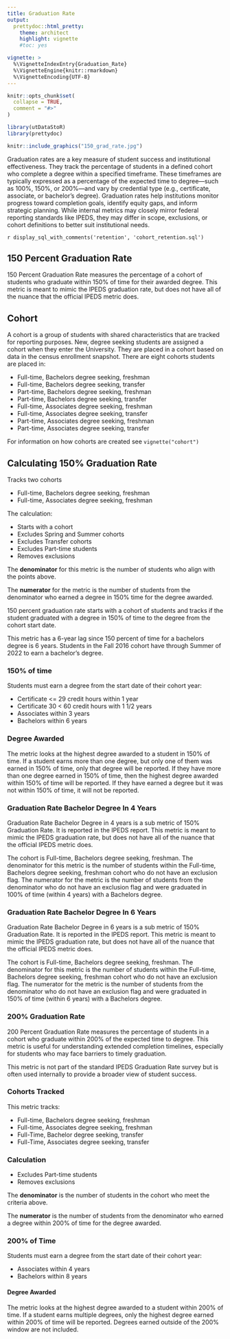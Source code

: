 ```yaml
---
title: Graduation Rate
output: 
  prettydoc::html_pretty:
    theme: architect
    highlight: vignette
    #toc: yes

vignette: >
  %\VignetteIndexEntry{Graduation_Rate}
  %\VignetteEngine{knitr::rmarkdown}
  %\VignetteEncoding{UTF-8}
---
```


```r
knitr::opts_chunk$set(
  collapse = TRUE,
  comment = "#>"
)
```

```r
library(utDataStoR)
library(prettydoc)
```

```r
knitr::include_graphics("150_grad_rate.jpg")
```

Graduation rates are a key measure of student success and institutional effectiveness. They track the percentage of students in a defined cohort who complete a degree within a specified timeframe. These timeframes are typically expressed as a percentage of the expected time to degree—such as 100%, 150%, or 200%—and vary by credential type (e.g., certificate, associate, or bachelor’s degree). Graduation rates help institutions monitor progress toward completion goals, identify equity gaps, and inform strategic planning. While internal metrics may closely mirror federal reporting standards like IPEDS, they may differ in scope, exclusions, or cohort definitions to better suit institutional needs.

`r display_sql_with_comments('retention', 'cohort_retention.sql')`

## 150 Percent Graduation Rate

150 Percent Graduation Rate measures the percentage of a cohort of students who graduate within 150% of time for their awarded degree. This metric is meant to mimic the IPEDS graduation rate, but does not have all of the nuance that the official IPEDS metric does.

## Cohort

A cohort is a group of students with shared characteristics that are tracked for reporting purposes. New, degree seeking students are assigned a cohort when they enter the University. They are placed in a cohort based on data in the census enrollment snapshot. There are eight cohorts students are placed in:

-   Full-time, Bachelors degree seeking, freshman
-   Full-time, Bachelors degree seeking, transfer
-   Part-time, Bachelors degree seeking, freshman
-   Part-time, Bachelors degree seeking, transfer
-   Full-time, Associates degree seeking, freshman
-   Full-time, Associates degree seeking, transfer
-   Part-time, Associates degree seeking, freshman
-   Part-time, Associates degree seeking, transfer

For information on how cohorts are created see `vignette("cohort")`

## Calculating 150% Graduation Rate

Tracks two cohorts

-   Full-time, Bachelors degree seeking, freshman
-   Full-time, Associates degree seeking, freshman

The calculation:

-   Starts with a cohort
-   Excludes Spring and Summer cohorts
-   Excludes Transfer cohorts
-   Excludes Part-time students
-   Removes exclusions

The **denominator** for this metric is the number of students who align with the points above.

The **numerator** for the metric is the number of students from the denominator who earned a degree in 150% time for the degree awarded.

150 percent graduation rate starts with a cohort of students and tracks if the student graduated with a degree in 150% of time to the degree from the cohort start date.

This metric has a 6-year lag since 150 percent of time for a bachelors degree is 6 years. Students in the Fall 2016 cohort have through Summer of 2022 to earn a bachelor's degree.

### 150% of time

Students must earn a degree from the start date of their cohort year:

-   Certificate \<= 29 credit hours within 1 year
-   Certificate 30 \< 60 credit hours with 1 1/2 years
-   Associates within 3 years
-   Bachelors within 6 years

### Degree Awarded

The metric looks at the highest degree awarded to a student in 150% of time. If a student earns more than one degree, but only one of them was earned in 150% of time, only that degree will be reported. If they have more than one degree earned in 150% of time, then the highest degree awarded within 150% of time will be reported. If they have earned a degree but it was not within 150% of time, it will not be reported.

### Graduation Rate Bachelor Degree In 4 Years

Graduation Rate Bachelor Degree in 4 years is a sub metric of 150% Graduation Rate. It is reported in the IPEDS report. This metric is meant to mimic the IPEDS graduation rate, but does not have all of the nuance that the official IPEDS metric does.

The cohort is Full-time, Bachelors degree seeking, freshman. The denominator for this metric is the number of students within the Full-time, Bachelors degree seeking, freshman cohort who do not have an exclusion flag. The numerator for the metric is the number of students from the denominator who do not have an exclusion flag and were graduated in 100% of time (within 4 years) with a Bachelors degree.

### Graduation Rate Bachelor Degree In 6 Years

Graduation Rate Bachelor Degree in 6 years is a sub metric of 150% Graduation Rate. It is reported in the IPEDS report. This metric is meant to mimic the IPEDS graduation rate, but does not have all of the nuance that the official IPEDS metric does.

The cohort is Full-time, Bachelors degree seeking, freshman. The denominator for this metric is the number of students within the Full-time, Bachelors degree seeking, freshman cohort who do not have an exclusion flag. The numerator for the metric is the number of students from the denominator who do not have an exclusion flag and were graduated in 150% of time (within 6 years) with a Bachelors degree.

### 200% Graduation Rate

200 Percent Graduation Rate measures the percentage of students in a cohort who graduate within 200% of the expected time to degree. This metric is useful for understanding extended completion timelines, especially for students who may face barriers to timely graduation.

This metric is not part of the standard IPEDS Graduation Rate survey but is often used internally to provide a broader view of student success.

### Cohorts Tracked

This metric tracks:

-   Full-time, Bachelors degree seeking, freshman
-   Full-time, Associates degree seeking, freshman
-   Full-Time, Bachelor degree seeking, transfer
-   Full-Time, Associates degree seeking, transfer

### Calculation

-   Excludes Part-time students
-   Removes exclusions

The **denominator** is the number of students in the cohort who meet the criteria above.

The **numerator** is the number of students from the denominator who earned a degree within 200% of time for the degree awarded.

### 200% of Time

Students must earn a degree from the start date of their cohort year:

-   Associates within 4 years
-   Bachelors within 8 years

#### Degree Awarded

The metric looks at the highest degree awarded to a student within 200% of time. If a student earns multiple degrees, only the highest degree earned within 200% of time will be reported. Degrees earned outside of the 200% window are not included.
